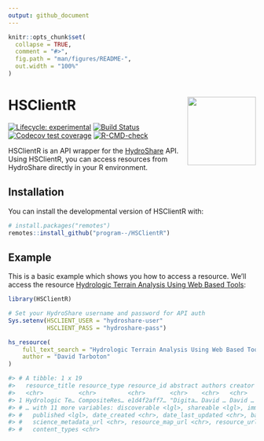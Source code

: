 ```yaml
---
output: github_document
---
```


<!-- README.md is generated from README.Rmd. Please edit that file -->

```r
knitr::opts_chunk$set(
  collapse = TRUE,
  comment = "#>",
  fig.path = "man/figures/README-",
  out.width = "100%"
)
```

# HSClientR <a href='https://github.com/program--/HSClientR'><img src='man/figures/logo.png' align="right" height="139" /></a>

<!-- badges: start -->
[![Lifecycle: experimental](https://img.shields.io/badge/lifecycle-experimental-orange.svg)](https://www.tidyverse.org/lifecycle/#experimental)
[![Build Status](https://travis-ci.com/program--/HSClientR.svg?branch=master)](https://travis-ci.com/program--/HSClientR)
[![Codecov test coverage](https://codecov.io/gh/program--/HSClientR/branch/master/graph/badge.svg)](https://codecov.io/gh/program--/HSClientR)
<!-- [![CRAN status](https://www.r-pkg.org/badges/version/HSClientR)](https://CRAN.R-project.org/package=HSClientR) -->
[![R-CMD-check](https://github.com/program--/HSClientR/workflows/R-CMD-check/badge.svg)](https://github.com/program--/HSClientR/actions)
<!-- badges: end -->

HSClientR is an API wrapper for the [HydroShare](https://www.hydroshare.org) API. Using HSClientR, you can access resources from HydroShare directly in your R environment. 

## Installation

You can install the developmental version of HSClientR with:

``` r
# install.packages("remotes")
remotes::install_github("program--/HSClientR")
```

## Example

This is a basic example which shows you how to access a resource. We'll access the resource
[Hydrologic Terrain Analysis Using Web Based Tools](https://www.hydroshare.org/resource/e1d4f2aff7d84f79b901595f6ea48368/):

```r
library(HSClientR)

# Set your HydroShare username and password for API auth
Sys.setenv(HSCLIENT_USER = "hydroshare-user"
           HSCLIENT_PASS = "hydroshare-pass")

hs_resource(
    full_text_search = "Hydrologic Terrain Analysis Using Web Based Tools",
    author = "David Tarboton"
)

#> # A tibble: 1 x 19
#>   resource_title resource_type resource_id abstract authors creator doi   public
#>   <chr>          <chr>         <chr>       <chr>    <chr>   <chr>   <lgl> <lgl> 
#> 1 Hydrologic Te… CompositeRes… e1d4f2aff7… "Digita… David … David … NA    TRUE  
#> # … with 11 more variables: discoverable <lgl>, shareable <lgl>, immutable <lgl>,
#> #   published <lgl>, date_created <chr>, date_last_updated <chr>, bag_url <chr>,
#> #   science_metadata_url <chr>, resource_map_url <chr>, resource_url <chr>,
#> #   content_types <chr>
```